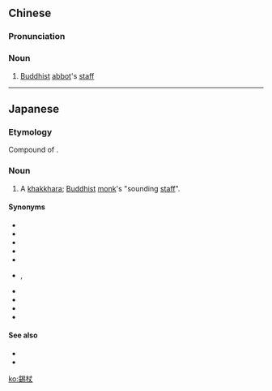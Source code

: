 {{also|锡杖}}
==Chinese==
{{zh-forms|s=锡杖}}

===Pronunciation===
{{zh-pron
|m=錫zhàng
|c=sek3 zoeng6
|mn=tw:siah-thn̄g
|cat=n
}}

===Noun===
{{zh-noun}}

# [[Buddhist]] [[abbot]]'s [[staff]]

----

==Japanese==
{{ja-kanjitab|錫|杖}}

===Etymology===
Compound of {{compound|lang=ja|sort=しゃくじょう|錫|tr1=shaku|t1=tin, stannum|杖|tr2=jō|t2=staff}}.

===Noun===
{{ja-noun|しゃくじょう}}

# {{lb|ja|weaponry|sort=しゃくじょう}} A [[khakkhara]]; [[Buddhist]] [[monk]]'s "sounding [[staff]]".

====Synonyms====
{{der-top|Synonyms}}
* {{ja-r|杖|つえ}}
* {{ja-r|聖杖|せいじょう}}
* {{ja-r|魔法の杖|まほう の つえ}}
* {{ja-r|幣|ぬさ}}
* {{ja-r|笏|しゃく}}
* {{ja-r|御幣|ごへい}}, {{ja-r|御幣|おんべい}}
* {{ja-r|幣束|へいそく}}
* {{ja-r|大幣|おおぬさ}}
* {{ja-r|祓串|はらいくし}}
* {{ja-r|手板|ていた}}
{{der-bottom}}

====See also====
* {{pedialite|lang=ja}}
* {{pedialite|Khakkhara}}

[[ko:錫杖]]